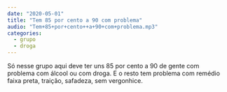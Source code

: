 ```yaml
---
date: "2020-05-01"
title: "Tem 85 por cento a 90 com problema"
audio: "Tem+85+por+cento++a+90+com+problema.mp3"
categories:
  - grupo
  - droga
---
```


<Transcription>
  Só nesse grupo aqui deve ter uns 85 por cento a 90 de gente com problema com álcool ou com droga. E o resto tem problema com remédio faixa preta, traição, safadeza, sem vergonhice.
</Transcription>